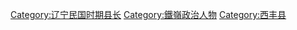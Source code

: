 [[Category:辽宁民国时期县长|Category:辽宁民国时期县长]]
[[Category:鐵嶺政治人物|Category:鐵嶺政治人物]]
[[Category:西丰县|Category:西丰县]]